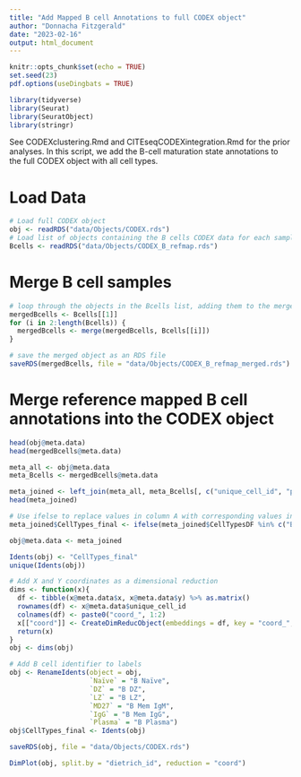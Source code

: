 ```yaml
---
title: "Add Mapped B cell Annotations to full CODEX object"
author: "Donnacha Fitzgerald"
date: "2023-02-16"
output: html_document
---
```


```r
knitr::opts_chunk$set(echo = TRUE)
set.seed(23)
pdf.options(useDingbats = TRUE)
```

```r
library(tidyverse)
library(Seurat)
library(SeuratObject)
library(stringr)
```


See CODEXclustering.Rmd and CITEseqCODEXintegration.Rmd for the prior analyses. In this script, we add the B-cell maturation state annotations to the full CODEX object with all cell types.

# Load Data
```r
# Load full CODEX object
obj <- readRDS("data/Objects/CODEX.rds")
# Load list of objects containing the B cells CODEX data for each sample
Bcells <- readRDS("data/Objects/CODEX_B_refmap.rds")
```

# Merge B cell samples

```r
# loop through the objects in the Bcells list, adding them to the merged object
mergedBcells <- Bcells[[1]]
for (i in 2:length(Bcells)) {
  mergedBcells <- merge(mergedBcells, Bcells[[i]])
}

# save the merged object as an RDS file
saveRDS(mergedBcells, file = "data/Objects/CODEX_B_refmap_merged.rds")
```

# Merge reference mapped B cell annotations into the CODEX object

```r
head(obj@meta.data)
head(mergedBcells@meta.data)
```
```r
meta_all <- obj@meta.data
meta_Bcells <- mergedBcells@meta.data
```

```r
meta_joined <- left_join(meta_all, meta_Bcells[, c("unique_cell_id", "predicted.Maturation_course2")], by = "unique_cell_id", all.x=TRUE)
head(meta_joined)
```

```r
# Use ifelse to replace values in column A with corresponding values in column B
meta_joined$CellTypes_final <- ifelse(meta_joined$CellTypesDF %in% c("B", "PC"), meta_joined$predicted.Maturation_course2, as.character(meta_joined$CellTypesDF))
```

```r
obj@meta.data <- meta_joined
```

```r
Idents(obj) <- "CellTypes_final"
unique(Idents(obj))
```

```r
# Add X and Y coordinates as a dimensional reduction
dims <- function(x){
  df <- tibble(x@meta.data$x, x@meta.data$y) %>% as.matrix()
  rownames(df) <- x@meta.data$unique_cell_id
  colnames(df) <- paste0("coord_", 1:2)
  x[["coord"]] <- CreateDimReducObject(embeddings = df, key = "coord_", assay = DefaultAssay(x))
  return(x)
}
obj <- dims(obj)
```

```r
# Add B cell identifier to labels
obj <- RenameIdents(object = obj, 
                    `Naïve` = "B Naïve",
                    `DZ` = "B DZ",
                    `LZ` = "B LZ",
                    `MD27` = "B Mem IgM",
                    `IgG` = "B Mem IgG",
                    `Plasma` = "B Plasma")
obj$CellTypes_final <- Idents(obj)
```


```r
saveRDS(obj, file = "data/Objects/CODEX.rds")
```

```r
DimPlot(obj, split.by = "dietrich_id", reduction = "coord")
```

